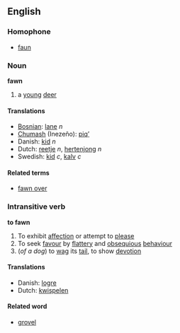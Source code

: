 ==English==
===Homophone===
*[[faun]]

===Noun===
'''fawn'''

# a [[young]] [[deer]]

====Translations====
*[[Bosnian]]: [[lane]] ''n''
*[[Chumash]] (Inezeño): [[piqʼ]]
* Danish: [[kid]] ''n''
*Dutch: [[reetje]] ''n'', [[hertenjong]] ''n''
*Swedish: [[kid]] ''c'', [[kalv]] ''c''

====Related terms====
*[[fawn over]]

=== Intransitive verb ===
'''to fawn'''
# To exhibit [[affection]] or attempt to [[please]]
# To seek [[favour]] by [[flattery]] and [[obsequious]] [[behaviour]]
# (''of a dog'') to [[wag]] its [[tail]], to show [[devotion]]

====Translations====
*Danish: [[logre]]
*Dutch: [[kwispelen]]

====Related word====
*[[grovel]]